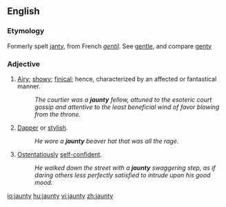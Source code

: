 ==English==

===Etymology===
Formerly spelt [[janty]], from French ''[[gentil]]''. See [[gentle]], and compare [[genty]]

===Adjective===
{{en-adj|jaunti|er}}

# [[airy|Airy]]; [[showy]]; [[finical]]; hence, characterized by an affected or fantastical manner.
#:''The courtier was a '''jaunty''' fellow, attuned to the esoteric court gossip and attentive to the least beneficial wind of favor blowing from the throne.''
# [[dapper|Dapper]] or [[stylish]].
#:''He wore a '''jaunty''' beaver hat that was all the rage.''
# [[ostentatious|Ostentatiously]] [[self-confident]].
#:''He walked down the street with a '''jaunty''' swaggering step, as if daring others less perfectly satisfied to intrude upon his good mood.''

[[io:jaunty]]
[[hu:jaunty]]
[[vi:jaunty]]
[[zh:jaunty]]